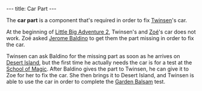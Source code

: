 ---
title: Car Part
---

{{twinsunica import}}{{Infobox Item
 |image=Carpart.gif
 |type=component
 |critical=yes
 |magical=no
 |unique=yes
 |lba1=
 |lba2=yes
 |upgrades=no
 |rowposition=3
 |columnposition=4
 |effect=none
 |effectamount=
 |purpose=Fix for the Car
 |combattype=none
 |powerlevel=none
 |rate=none
 |range=none
 |damage=none
}}

The '''car part''' is a component that's required in order to fix [[Twinsen]]'s car.

At the beginning of [[Little Big Adventure 2]], Twinsen's and [[Zoé]]'s car does not work. Zoé asked [[Jerome Baldino]] to get them the part missing in order to fix the car.

Twinsen can ask Baldino for the missing part as soon as he arrives on [[Desert Island]], but the first time he actually needs the car is for a test at the [[School of Magic]]. After Baldino gives the part to Twinsen, he can give it to Zoe for her to fix the car. She then brings it to Desert Island, and Twinsen is able to use the car in order to complete the [[Garden Balsam]] test.